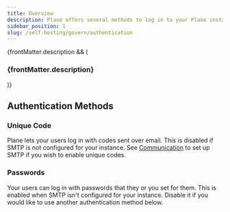 ```yaml
---
title: Overview
description: Plane offers several methods to log in to your Plane instance. Configure these methods in instance god-mode.
sidebar_position: 1
slug: /self-hosting/govern/authentication
---
```


{frontMatter.description && (
	<h3 className="description">{frontMatter.description}</h3>
)}

## Authentication Methods

### Unique Code

Plane lets your users log in with codes sent over email. This is disabled if SMTP is
not configured for your instance. See [Communication](https://app.plane.so/plane/projects/e3ea12b0-62e3-4b8d-8ada-3379f4efc563/pages/e83af23e-b120-47b0-b241-2bee39037505)
to set up SMTP if you wish to enable unique codes.

### Passwords

Your users can log in with passwords that they or you set for them. This is enabled
when SMTP isn't configured for your instance. Disable it if you would like to use
another authentication method below.
